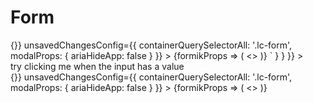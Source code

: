 
<Meta title="Form" component={Form} />

# Form

<Canvas>
  <Story
    name="Form"
    parameters={{
      docs: {
        source: {
          code: dedent`
          <Form
            initialValues={{
              input: ''
            }}
            onSubmit={() => {}}
            unsavedChangesConfig={{ containerQuerySelectorAll: '.lc-form', modalProps: { ariaHideApp: false } }}
          >
            {formikProps => (
              <>
                <InputText label="Text Input" name="input" formikProps={formikProps} />
              </>
            )}
          </Form>`
        }
      }
    }}
  >
    <div className="input-form-story">
      <ButtonOutlinePrimary className="lc-mb-16">try clicking me when the input has a value</ButtonOutlinePrimary>
      <Form
        initialValues={{
          input: ''
        }}
        onSubmit={() => {}}
        unsavedChangesConfig={{ containerQuerySelectorAll: '.lc-form', modalProps: { ariaHideApp: false } }}
      >
        {formikProps => (
          <>
            <InputText label="Text Input" name="input" formikProps={formikProps} />
          </>
        )}
      </Form>
    </div>
  </Story>
  <ArgsTable of={Form} />
</Canvas>
